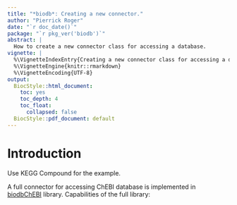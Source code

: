 ```yaml
---
title: "*biodb*: Creating a new connector."
author: "Pierrick Roger"
date: "`r doc_date()`"
package: "`r pkg_ver('biodb')`"
abstract: |
  How to create a new connector class for accessing a database.
vignette: |
  %\VignetteIndexEntry{Creating a new connector class for accessing a database.}
  %\VignetteEngine{knitr::rmarkdown}
  %\VignetteEncoding{UTF-8}
output:
  BiocStyle::html_document:
    toc: yes
    toc_depth: 4
    toc_float:
      collapsed: false
  BiocStyle::pdf_document: default
---
```


# Introduction

<!-- TODO Use ChebiEx. -->

Use KEGG Compound for the example.

A full connector for accessing ChEBI database is implemented in [biodbChEBI](https://github.com/pkrog/biodbChebi) library. Capabilities of the full library:

<!-- TODO -->
